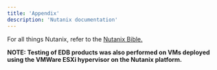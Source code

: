 ```yaml
---
title: 'Appendix'
description: 'Nutanix documentation'
---
```


For all things Nutanix, refer to the [Nutanix Bible.](https://www.nutanixbible.com/)

**NOTE: Testing of EDB products was also performed on VMs deployed using the VMWare ESXi hypervisor
on the Nutanix platform.**